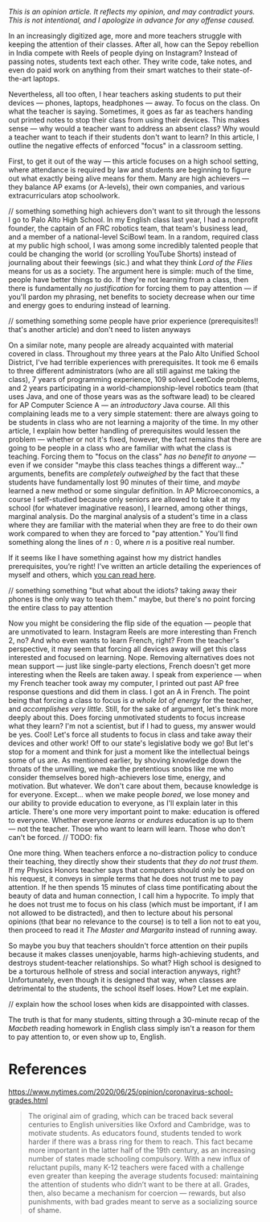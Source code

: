 _This is an opinion article. It reflects my opinion, and may contradict yours. This is not intentional, and I apologize in advance for any offense caused._

In an increasingly digitized age, more and more teachers struggle with keeping the attention of their classes. After all, how can the Sepoy rebellion in India compete with Reels of people dying on Instagram? Instead of passing notes, students text each other. They write code, take notes, and even do paid work on anything from their smart watches to their state-of-the-art laptops.

Nevertheless, all too often, I hear teachers asking students to put their devices — phones, laptops, headphones — away. To focus on the class. On what the teacher is saying. Sometimes, it goes as far as teachers handing out printed notes to stop their class from using their devices. This makes sense — why would a teacher want to address an absent class? Why would a teacher want to teach if their students don't want to learn? In this article, I outline the negative effects of enforced "focus" in a classroom setting.

First, to get it out of the way — this article focuses on a high school setting, where attendance is required by law and students are beginning to figure out what exactly being alive means for them. Many are high achievers — they balance AP exams (or A-levels), their own companies, and various extracurriculars atop schoolwork.

// something something high achievers don't want to sit through the lessons
I go to Palo Alto High School. In my English class last year, I had a nonprofit founder, the captain of an FRC robotics team, that team's business lead, and a member of a national-level SciBowl team. In a random, required class at my public high school, I was among some incredibly talented people that could be changing the world (or scrolling YouTube Shorts) instead of journaling about their feewings (sic.) and what they think *Lord of the Flies* means for us as a society. The argument here is simple: much of the time, people have better things to do. If they're not learning from a class, then there is fundamentally *no justification* for forcing them to pay attention — if you'll pardon my phrasing, net benefits to society decrease when our time and energy goes to enduring instead of learning.

// something something some people have prior experience (prerequisites!! that's another article) and don't need to listen anyways

On a similar note, many people are already acquainted with material covered in class. Throughout my three years at the Palo Alto Unified School District, I've had terrible experiences with prerequisites. It took me 6 emails to three different administrators (who are all still against me taking the class), 7 years of programming experience, 109 solved LeetCode problems, and 2 years participating in a world-championship-level robotics team (that uses Java, and one of those years was as the software lead) to be cleared for AP Computer Science A — an *introductory* Java course. All this complaining leads me to a very simple statement: there are always going to be students in class who are not learning a majority of the time. In my other article, I explain how better handling of prerequisites would lessen the problem — whether or not it's fixed, however, the fact remains that there are going to be people in a class who are familiar with what the class is teaching. Forcing them to "focus on the class" *has no benefit to anyone* — even if we consider "maybe this class teaches things a different way..." arguments, benefits are *completely outweighed* by the fact that these students have fundamentally lost 90 minutes of their time, and *maybe* learned a new method or some singular definition. In AP Microeconomics, a course I self-studied because only seniors are allowed to take it at my school (for whatever imaginative reason), I learned, among other things, marginal analysis. Do the marginal analysis of a student's time in a class where they are familiar with the material when they are free to do their own work compared to when they are forced to "pay attention." You'll find something along the lines of $n:0$, where $n$ is a positive real number.

If it seems like I have something against how my district handles prerequisites, you’re right! I’ve written an article detailing the experiences of myself and others, which [you can read here]().

// something something "but what about the idiots? taking away their phones is the only way to teach them." maybe, but there's no point forcing the entire class to pay attention

Now you might be considering the flip side of the equation — people that are unmotivated to learn. Instagram Reels are more interesting than French 2, no? And who even wants to learn French, right? From the teacher's perspective, it may seem that forcing all devices away will get this class interested and focused on learning. Nope. Removing alternatives does not mean support — just like single-party elections, French doesn't get more interesting when the Reels are taken away. I speak from experience  — when my French teacher took away my computer, I printed out past AP free response questions and did them in class. I got an A in French. The point being that forcing a class to focus is *a whole lot of energy* for the teacher, and *accomplishes very little*. Still, for the sake of argument, let's think more deeply about this. Does forcing unmotivated students to focus increase what they learn? I'm not a scientist, but if I had to guess, my answer would be yes. Cool! Let's force all students to focus in class and take away their devices and other work! Off to our state's legislative body we go! But let's stop for a moment and think for just a moment like the intellectual beings some of us are. As mentioned earlier, by shoving knowledge down the throats of the unwilling, we make the pretentious snobs like me who consider themselves bored high-achievers lose time, energy, and motivation. But whatever. We don't care about them, because knowledge is for everyone. Except... when we make people *bored*, we lose money and our ability to provide education to everyone, as I'll explain later in this article. There's one more very important point to make: education is offered to everyone. Whether everyone *learns* or *endures* education is up to them — not the teacher. Those who want to learn will learn. Those who don't can't be forced.
// TODO: fix

One more thing. When teachers enforce a no-distraction policy to conduce their teaching, they directly show their students that *they do not trust them*. If my Physics Honors teacher says that computers should only be used on his request, it conveys in simple terms that he does not trust me to pay attention. If he then spends 15 minutes of class time pontificating about the beauty of data and human connection, I call him a hypocrite. To imply that he does not trust me to focus on his class (which must be important, if I am not allowed to be distracted), and then to lecture about his personal opinions (that bear no relevance to the course) is to tell a lion not to eat you, then proceed to read it *The Master and Margarita* instead of running away.

So maybe you buy that teachers shouldn't force attention on their pupils because it makes classes unenjoyable, harms high-achieving students, and destroys student-teacher relationships. So what? High school is designed to be a torturous hellhole of stress and social interaction anyways, right? Unfortunately, even though it is designed that way, when classes are detrimental to the students, the school itself loses. How? Let me explain.

// explain how the school loses when kids are disappointed with classes.

The truth is that for many students, sitting through a 30-minute recap of the *Macbeth* reading homework in English class simply isn't a reason for them to pay attention to, or even show up to, English.

# References
https://www.nytimes.com/2020/06/25/opinion/coronavirus-school-grades.html
>The original aim of grading, which can be traced back several centuries to English universities like Oxford and Cambridge, was to motivate students. As educators found, students tended to work harder if there was a brass ring for them to reach. This fact became more important in the latter half of the 19th century, as an increasing number of states made schooling compulsory. With a new influx of reluctant pupils, many K-12 teachers were faced with a challenge even greater than keeping the average students focused: maintaining the attention of students who didn’t want to be there at all. Grades, then, also became a mechanism for coercion — rewards, but also punishments, with bad grades meant to serve as a socializing source of shame.